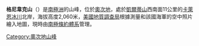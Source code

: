 {{coord|79|20|S|158|55|E|source:GNIS|display=title}}

'''格尼韋克山'''（{{lang-en|Mount Gniewek}}）是[[南極洲|南極洲]]的山峰，位於[[奧次地|奧次地]]，處於[[凱爾蒂山|凱爾蒂山]]西南面11公里的[[卡萊恩冰川|卡萊恩冰川]]北岸，海拔高度2,060米，[[美國地質調查局|美國地質調查局]]根據測量和該國海軍的空中照片繪入地圖，現時由[[南極條約體系|南極條約體系]]管理。

{{DEFAULTSORT:Mount Gniewek}}
[[Category:奧次地山峰|Category:奧次地山峰]]


{{OatesLand-geo-stub}}